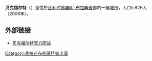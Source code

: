 {{Unreferenced|time=2018-08-16T12:56:41+00:00}}
'''贝克福尔特'''（{{lang-nl|Bekkevoort}}）是位於[[比利时|比利时]][[佛羅明-布拉奔省|佛羅明-布拉奔省]]部的一座[[城市|城市]]，人口5,826人（2006年）。

== 外部链接 ==
* [http://www.bekkevoort.be/ 贝克福尔特官方网站]{{Wayback|url=http://www.bekkevoort.be/ |date=20080621002727 }}

{{佛罗明-布拉奔省市区}}
{{Belgium-geo-stub}}
{{DEFAULTSORT:Bekkevoort}}

[[Category:弗拉芒布拉班特省市镇|Category:弗拉芒布拉班特省市镇]]